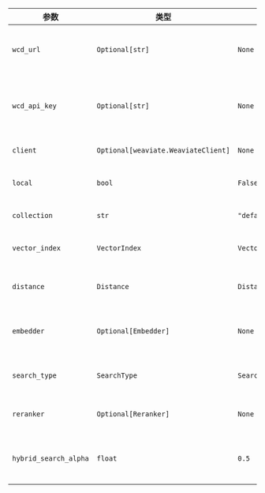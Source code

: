 | 参数 | 类型 | 默认值 | 描述 |
|-----------|------|---------|-------------|
| `wcd_url` | `Optional[str]` | `None` | Weaviate云端部署的URL。若未提供则回退至`WCD_URL`环境变量。 |
| `wcd_api_key` | `Optional[str]` | `None` | Weaviate云端部署的API密钥。若未提供则回退至`WCD_API_KEY`环境变量。 |
| `client` | `Optional[weaviate.WeaviateClient]` | `None` | 预配置的Weaviate客户端实例。 |
| `local` | `bool` | `False` | 是否使用本地Weaviate实例替代云端服务。 |
| `collection` | `str` | `"default"` | Weaviate中使用的集合名称。 |
| `vector_index` | `VectorIndex` | `VectorIndex.HNSW` | 向量索引类型（可选HNSW、FLAT或DYNAMIC）。 |
| `distance` | `Distance` | `Distance.COSINE` | 向量相似性距离度量标准（如COSINE、DOT等）。 |
| `embedder` | `Optional[Embedder]` | `None` | 用于生成向量嵌入的嵌入器。未提供时默认使用OpenAIEmbedder。 |
| `search_type` | `SearchType` | `SearchType.vector` | 搜索类型（可选vector、keyword或hybrid）。 |
| `reranker` | `Optional[Reranker]` | `None` | 可选的重排序器，用于提升搜索结果质量。 |
| `hybrid_search_alpha` | `float` | `0.5` | 混合搜索中向量与关键词搜索的权重（0.0=仅关键词，1.0=仅向量）。 |